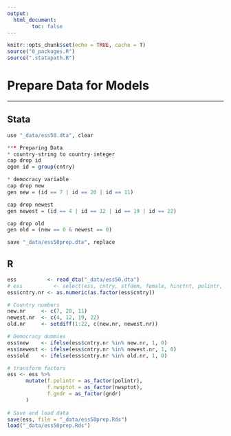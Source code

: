 ```yaml
---
output:
  html_document:
        toc: false
---
```


```r
knitr::opts_chunk$set(echo = TRUE, cache = T)
source("0_packages.R")
source(".statapath.R")

```

# Prepare Data for Models {.tabset}
***

## Stata
```r
use "_data/ess50.dta", clear

*** Preparing Data
* country-string to country-integer
cap drop id
egen id = group(cntry)

* democracy variable 
cap drop new
gen new = (id == 7 | id == 20 | id == 11)

cap drop newest
gen newest = (id == 4 | id == 12 | id == 19 | id == 22)

cap drop old
gen old = (new == 0 & newest == 0)

save "_data/ess50prep.dta", replace
```

## R
```r
ess          <- read_dta("_data/ess50.dta")
# ess          <- select(ess, cntry, stfdem, female, hinctnt, polintr, nwsptot)
ess$cntry.nr <- as.numeric(as.factor(ess$cntry))

# Country numbers
new.nr     <- c(7, 20, 11)
newest.nr  <- c(4, 12, 19, 22)
old.nr     <- setdiff(1:22, c(new.nr, newest.nr))

# Democracy dummies
ess$new    <- ifelse(ess$cntry.nr %in% new.nr, 1, 0)
ess$newest <- ifelse(ess$cntry.nr %in% newest.nr, 1, 0)
ess$old    <- ifelse(ess$cntry.nr %in% old.nr, 1, 0)

# transform factors
ess <- ess %>% 
      mutate(f.polintr = as_factor(polintr),
             f.nwsptot = as_factor(nwsptot),
             f.gndr = as_factor(gndr)
      )
             
# Save and load data
save(ess, file = "_data/ess50prep.Rds")
load("_data/ess50prep.Rds")
```

